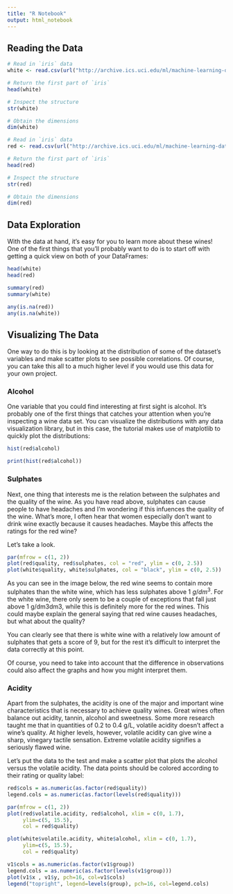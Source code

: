 ```yaml
---
title: "R Notebook"
output: html_notebook
---
```


## Reading the Data 

```r
# Read in `iris` data
white <- read.csv(url("http://archive.ics.uci.edu/ml/machine-learning-databases/wine-quality/winequality-white.csv"), sep = ";") 

# Return the first part of `iris`
head(white)

# Inspect the structure
str(white)

# Obtain the dimensions
dim(white)
```


```r
# Read in `iris` data
red <- read.csv(url("http://archive.ics.uci.edu/ml/machine-learning-databases/wine-quality/winequality-red.csv"), sep = ";") 

# Return the first part of `iris`
head(red)

# Inspect the structure
str(red)

# Obtain the dimensions
dim(red)
```








## Data Exploration
With the data at hand, it’s easy for you to learn more about these wines! One of the first things that you’ll probably want to do is to start off with getting a quick view on both of your DataFrames:


```r
head(white)
head(red)
```

```r
summary(red)
summary(white)
```

```r
any(is.na(red))
any(is.na(white))
```


## Visualizing The Data
One way to do this is by looking at the distribution of some of the dataset’s variables and make scatter plots to see possible correlations. Of course, you can take this all to a much higher level if you would use this data for your own project.

### Alcohol
One variable that you could find interesting at first sight is alcohol. It’s probably one of the first things that catches your attention when you’re inspecting a wine data set. You can visualize the distributions with any data visualization library, but in this case, the tutorial makes use of matplotlib to quickly plot the distributions:

```r
hist(red$alcohol)
```

```r
print(hist(red$alcohol))
```

### Sulphates
Next, one thing that interests me is the relation between the sulphates and the quality of the wine. As you have read above, sulphates can cause people to have headaches and I’m wondering if this infuences the quality of the wine. What’s more, I often hear that women especially don’t want to drink wine exactly because it causes headaches. Maybe this affects the ratings for the red wine?

Let’s take a look.

```r
par(mfrow = c(1, 2))
plot(red$quality, red$sulphates, col = "red", ylim = c(0, 2.5))
plot(white$quality, white$sulphates, col = "black", ylim = c(0, 2.5))

```

As you can see in the image below, the red wine seems to contain more sulphates than the white wine, which has less sulphates above 1 $g/dm^3$. For the white wine, there only seem to be a couple of exceptions that fall just above 1 g/dm3dm3, while this is definitely more for the red wines. This could maybe explain the general saying that red wine causes headaches, but what about the quality?

You can clearly see that there is white wine with a relatively low amount of sulphates that gets a score of 9, but for the rest it’s difficult to interpret the data correctly at this point.

Of course, you need to take into account that the difference in observations could also affect the graphs and how you might interpret them.

### Acidity
Apart from the sulphates, the acidity is one of the major and important wine characteristics that is necessary to achieve quality wines. Great wines often balance out acidity, tannin, alcohol and sweetness. Some more research taught me that in quantities of 0.2 to 0.4 g/L, volatile acidity doesn’t affect a wine’s quality. At higher levels, however, volatile acidity can give wine a sharp, vinegary tactile sensation. Extreme volatile acidity signifies a seriously flawed wine.

Let’s put the data to the test and make a scatter plot that plots the alcohol versus the volatile acidity. The data points should be colored according to their rating or quality label:

```r
red$cols = as.numeric(as.factor(red$quality))
legend.cols = as.numeric(as.factor(levels(red$quality)))

par(mfrow = c(1, 2))
plot(red$volatile.acidity, red$alcohol, xlim = c(0, 1.7), 
     ylim=c(5, 15.5), 
     col = red$quality)

plot(white$volatile.acidity, white$alcohol, xlim = c(0, 1.7), 
     ylim=c(5, 15.5), 
     col = red$quality)

```


```r
v1$cols = as.numeric(as.factor(v1$group))
legend.cols = as.numeric(as.factor(levels(v1$group)))
plot(v1$x , v1$y, pch=16, col=v1$cols)
legend("topright", legend=levels(group), pch=16, col=legend.cols)
```


